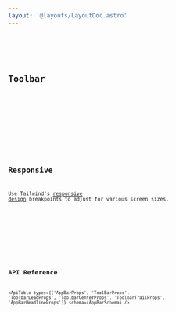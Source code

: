 ```yaml
---
layout: '@layouts/LayoutDoc.astro'
---
```




<Preview client:load>
	<Fragment slot="preview">
		<Example />
	</Fragment>
	<Fragment slot="code">
		<Code code={ExampleRaw} lang="tsx" />
	</Fragment>
</Preview>

## Toolbar

<Preview client:load>
	<Fragment slot="preview">
		<ExampleToolbar />
	</Fragment>
	<Fragment slot="code">
		<Code code={ExampleToolbarRaw} lang="tsx" />
	</Fragment>
</Preview>

## Responsive

Use Tailwind's [responsive design](https://tailwindcss.com/docs/responsive-design) breakpoints to adjust for various screen sizes.

<Preview client:load>
	<Fragment slot="preview">
		<ExampleResponsive client:load />
	</Fragment>
	<Fragment slot="code">
		<Code code={ExampleResponsiveRaw} lang="tsx" />
	</Fragment>
</Preview>

## API Reference

<ApiTable
	types={['AppBarProps', 'ToolBarProps', 'ToolbarLeadProps', 'ToolbarCenterProps', 'ToolbarTrailProps', 'AppBarHeadlineProps']}
	schema={AppBarSchema}
/>
